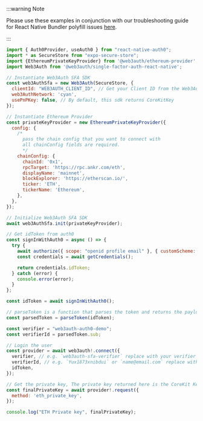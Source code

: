 :::warning Note

Please use these examples in conjunction with our troubleshooting guide for React Native Bundler polyfill issues
[here](/troubleshooting/metro-issues).

:::

```js title="App.js"
import { Auth0Provider, useAuth0 } from "react-native-auth0";
import * as SecureStore from "expo-secure-store";
import {EthereumPrivateKeyProvider} from '@web3auth/ethereum-provider';
import Web3Auth from '@web3auth/single-factor-auth-react-native';

// Instantiate Web3Auth SFA SDK
const web3AuthSfa = new Web3Auth(SecureStore, {
  clientId: "WEB3AUTH_CLIENT_ID", // Get your Client ID from the Web3Auth Dashboard
  web3AuthNetwork: 'cyan',
  usePnPKey: false, // By default, this sdk returns CoreKitKey
});

// Instantiate Ethereum Provider
const privateKeyProvider = new EthereumPrivateKeyProvider({
  config: {
    /*
      pass the chain config that you want to connect with
      all chainConfig fields are required.
      */
    chainConfig: {
      chainId: '0x1',
      rpcTarget: 'https://rpc.ankr.com/eth',
      displayName: 'mainnet',
      blockExplorer: 'https://etherscan.io/',
      ticker: 'ETH',
      tickerName: 'Ethereum',
    },
  },
});

// Initialize Web3Auth SFA SDK
await web3AuthSfa.init(privateKeyProvider);

// Get idToken from auth0
const signInWithAuth0 = async () => {
  try {
    await authorize({ scope: "openid profile email" }, { customScheme: "auth0.com.web3authsfaauth0" }, { responseType: "token id_token" });
    const credentials = await getCredentials();

    return credentials.idToken;
  } catch (error) {
    console.error(error);
  }
};

const idToken = await signInWithAuth0();

// parseToken is a function that parses the token and returns the payload.
const parsedToken = parseToken(idToken);

const verifier = "web3auth-auth0-demo";
const verifierId = parsedToken.sub;

// Login the user
const provider = await web3auth!.connect({
  verifier, // e.g. `web3auth-sfa-verifier` replace with your verifier name, and it has to be on the same network passed in init().
  verifierId, // e.g. `Yux1873xnibdui` or `name@email.com` replace with your verifier id(sub or email)'s value.
  idToken,
});

// Get the private key, The private key returned here is the CoreKit Key, since the usePnPKey is set to false.
const finalPrivateKey = await provider!.request({
  method: 'eth_private_key',
});

console.log("ETH Private key", finalPrivateKey);
```
